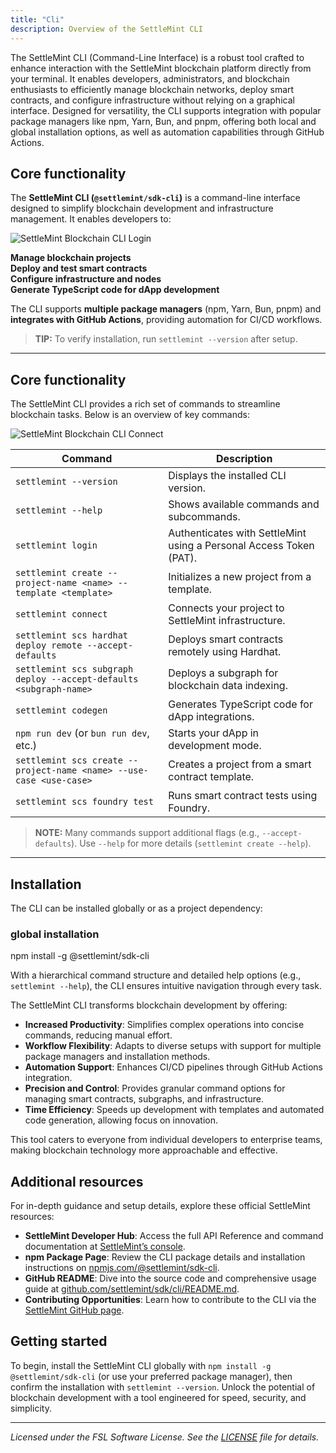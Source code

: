 ```yaml
---
title: "Cli"
description: Overview of the SettleMint CLI
---
```


The SettleMint CLI (Command-Line Interface) is a robust tool crafted to enhance
interaction with the SettleMint blockchain platform directly from your terminal.
It enables developers, administrators, and blockchain enthusiasts to efficiently
manage blockchain networks, deploy smart contracts, and configure infrastructure
without relying on a graphical interface. Designed for versatility, the CLI
supports integration with popular package managers like npm, Yarn, Bun, and
pnpm, offering both local and global installation options, as well as automation
capabilities through GitHub Actions.

## Core functionality

The **SettleMint CLI (`@settlemint/sdk-cli`)** is a command-line interface
designed to simplify blockchain development and infrastructure management. It
enables developers to:

![SettleMint Blockchain CLI Login](../../../img/platfrom-components/cli-login.png)

**Manage blockchain projects**  
**Deploy and test smart contracts**  
**Configure infrastructure and nodes**  
**Generate TypeScript code for dApp development**

The CLI supports **multiple package managers** (npm, Yarn, Bun, pnpm) and
**integrates with GitHub Actions**, providing automation for CI/CD workflows.

> **TIP:** To verify installation, run `settlemint --version` after setup.

---

## Core functionality

The SettleMint CLI provides a rich set of commands to streamline blockchain
tasks. Below is an overview of key commands:

![SettleMint Blockchain CLI Connect](../../../img/platfrom-components/cli-connect.png)

| **Command**                                                         | **Description**                                                    |
| ------------------------------------------------------------------- | ------------------------------------------------------------------ |
| `settlemint --version`                                              | Displays the installed CLI version.                                |
| `settlemint --help`                                                 | Shows available commands and subcommands.                          |
| `settlemint login`                                                  | Authenticates with SettleMint using a Personal Access Token (PAT). |
| `settlemint create --project-name <name> --template <template>`     | Initializes a new project from a template.                         |
| `settlemint connect`                                                | Connects your project to SettleMint infrastructure.                |
| `settlemint scs hardhat deploy remote --accept-defaults`            | Deploys smart contracts remotely using Hardhat.                    |
| `settlemint scs subgraph deploy --accept-defaults <subgraph-name>`  | Deploys a subgraph for blockchain data indexing.                   |
| `settlemint codegen`                                                | Generates TypeScript code for dApp integrations.                   |
| `npm run dev` (or `bun run dev`, etc.)                              | Starts your dApp in development mode.                              |
| `settlemint scs create --project-name <name> --use-case <use-case>` | Creates a project from a smart contract template.                  |
| `settlemint scs foundry test`                                       | Runs smart contract tests using Foundry.                           |

> **NOTE:** Many commands support additional flags (e.g., `--accept-defaults`).
> Use `--help` for more details (`settlemint create --help`).

---

## Installation

The CLI can be installed globally or as a project dependency:

### **global installation**

npm install -g @settlemint/sdk-cli

With a hierarchical command structure and detailed help options (e.g.,
`settlemint --help`), the CLI ensures intuitive navigation through every task.

The SettleMint CLI transforms blockchain development by offering:

- **Increased Productivity**: Simplifies complex operations into concise
  commands, reducing manual effort.
- **Workflow Flexibility**: Adapts to diverse setups with support for multiple
  package managers and installation methods.
- **Automation Support**: Enhances CI/CD pipelines through GitHub Actions
  integration.
- **Precision and Control**: Provides granular command options for managing
  smart contracts, subgraphs, and infrastructure.
- **Time Efficiency**: Speeds up development with templates and automated code
  generation, allowing focus on innovation.

This tool caters to everyone from individual developers to enterprise teams,
making blockchain technology more approachable and effective.

## Additional resources

For in-depth guidance and setup details, explore these official SettleMint
resources:

- **SettleMint Developer Hub**: Access the full API Reference and command
  documentation at [SettleMint’s console](https://console.settlemint.com).
- **npm Package Page**: Review the CLI package details and installation
  instructions on
  [npmjs.com/@settlemint/sdk-cli](https://www.npmjs.com/package/@settlemint/sdk-cli?activeTab=readme).
- **GitHub README**: Dive into the source code and comprehensive usage guide at
  [github.com/settlemint/sdk/cli/README.md](https://github.com/settlemint/sdk/blob/main/sdk/cli/README.md).
- **Contributing Opportunities**: Learn how to contribute to the CLI via the
  [SettleMint GitHub page](https://github.com/SettleMint).

## Getting started

To begin, install the SettleMint CLI globally with
`npm install -g @settlemint/sdk-cli` (or use your preferred package manager),
then confirm the installation with `settlemint --version`. Unlock the potential
of blockchain development with a tool engineered for speed, security, and
simplicity.

---

_Licensed under the FSL Software License. See the
[LICENSE](https://github.com/SettleMint) file for details._
